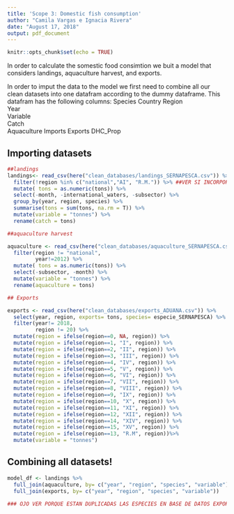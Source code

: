 ```yaml
---
title: 'Scope 3: Domestic fish consumption'
author: "Camila Vargas e Ignacia Rivera"
date: "August 17, 2018"
output: pdf_document
---
```


```r
knitr::opts_chunk$set(echo = TRUE)
```

In order to calculate the somestic food consimtion we buit a model that considers landings, aquaculture harvest, and exports. 

In order to imput the data to the model we first need to combine all our clean datasets into one datafram according to the dummy dataframe. This datafram has the following columns:
Species	
Country	
Region	
Year	
Variable	
Catch	
Aquaculture	
Imports	
Exports	
DHC_Prop

## Importing datasets

```r
##landings
landings<- read_csv(here("clean_databases/landings_SERNAPESCA.csv")) %>% 
  filter(!region %in% c("national","AI", "R.M.")) %>% ##VER SI INCORPORAMOS AI O NO
  mutate( tons = as.numeric(tons)) %>% 
  select(-month, -international_waters, -subsector) %>% 
  group_by(year, region, species) %>% 
  summarise(tons = sum(tons, na.rm = T)) %>% 
  mutate(variable = "tonnes") %>% 
  rename(catch = tons)

##aquaculture harvest

aquaculture <- read_csv(here("clean_databases/aquaculture_SERNAPESCA.csv")) %>% 
  filter(region != "national",
         year!=2012) %>% 
  mutate( tons = as.numeric(tons)) %>% 
  select(-subsector, -month) %>% 
  mutate(variable = "tonnes") %>% 
  rename(aquaculture = tons)

## Exports

exports <- read_csv(here("clean_databases/exports_ADUANA.csv")) %>% 
  select(year, region, exports= tons, species= especie_SERNAPESCA) %>% ##eventually add values
  filter(year!= 2018,
         region != 20) %>% 
  mutate(region = ifelse(region==0, NA, region)) %>%
  mutate(region = ifelse(region==1, "I", region)) %>% 
  mutate(region = ifelse(region==2, "II", region)) %>% 
  mutate(region = ifelse(region==3, "III", region)) %>% 
  mutate(region = ifelse(region==4, "IV", region)) %>% 
  mutate(region = ifelse(region==5, "V", region)) %>% 
  mutate(region = ifelse(region==6, "VI", region)) %>% 
  mutate(region = ifelse(region==7, "VII", region)) %>% 
  mutate(region = ifelse(region==8, "VIII", region)) %>% 
  mutate(region = ifelse(region==9, "IX", region)) %>% 
  mutate(region = ifelse(region==10, "X", region)) %>% 
  mutate(region = ifelse(region==11, "XI", region)) %>% 
  mutate(region = ifelse(region==12, "XII", region)) %>% 
  mutate(region = ifelse(region==14, "XIV", region)) %>% 
  mutate(region = ifelse(region==15, "XV", region)) %>% 
  mutate(region = ifelse(region==13, "R.M", region))%>% 
  mutate(variable = "tonnes")

```


## Combining all datasets!

```r
model_df <- landings %>% 
  full_join(aquaculture, by= c("year", "region", "species", "variable")) %>%
  full_join(exports, by= c("year", "region", "species", "variable"))

### OJO VER PORQUE ESTAN DUPLICADAS LAS ESPECIES EN BASE DE DATOS EXPORTS


```


